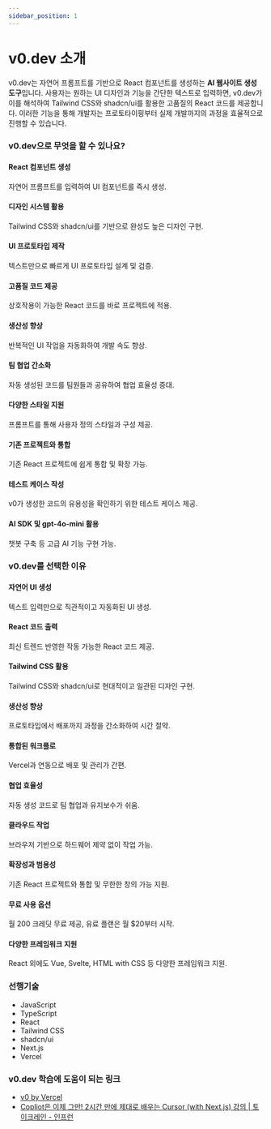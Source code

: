 ```yaml
---
sidebar_position: 1
---
```


# v0.dev 소개

v0.dev는 자연어 프롬프트를 기반으로 React 컴포넌트를 생성하는 **AI 웹사이트 생성 도구**입니다. 사용자는 원하는 UI 디자인과 기능을 간단한 텍스트로 입력하면, v0.dev가 이를 해석하여 Tailwind CSS와 shadcn/ui를 활용한 고품질의 React 코드를 제공합니다. 이러한 기능을 통해 개발자는 프로토타이핑부터 실제 개발까지의 과정을 효율적으로 진행할 수 있습니다.

### v0.dev으로 무엇을 할 수 있나요?

#### React 컴포넌트 생성

자연어 프롬프트를 입력하여 UI 컴포넌트를 즉시 생성.

#### 디자인 시스템 활용

Tailwind CSS와 shadcn/ui를 기반으로 완성도 높은 디자인 구현.

#### UI 프로토타입 제작

텍스트만으로 빠르게 UI 프로토타입 설계 및 검증.

#### 고품질 코드 제공

상호작용이 가능한 React 코드를 바로 프로젝트에 적용.

#### 생산성 향상

반복적인 UI 작업을 자동화하여 개발 속도 향상.

#### 팀 협업 간소화

자동 생성된 코드를 팀원들과 공유하여 협업 효율성 증대.

#### 다양한 스타일 지원

프롬프트를 통해 사용자 정의 스타일과 구성 제공.

#### 기존 프로젝트와 통합

기존 React 프로젝트에 쉽게 통합 및 확장 가능.

#### 테스트 케이스 작성

v0가 생성한 코드의 유용성을 확인하기 위한 테스트 케이스 제공.

#### AI SDK 및 gpt-4o-mini 활용

챗봇 구축 등 고급 AI 기능 구현 가능.

### v0.dev를 선택한 이유

#### 자연어 UI 생성

텍스트 입력만으로 직관적이고 자동화된 UI 생성.

#### React 코드 출력

최신 트렌드 반영한 작동 가능한 React 코드 제공.

#### Tailwind CSS 활용

Tailwind CSS와 shadcn/ui로 현대적이고 일관된 디자인 구현.

#### 생산성 향상

프로토타입에서 배포까지 과정을 간소화하여 시간 절약.

#### 통합된 워크플로

Vercel과 연동으로 배포 및 관리가 간편.

#### 협업 효율성

자동 생성 코드로 팀 협업과 유지보수가 쉬움.

#### 클라우드 작업

브라우저 기반으로 하드웨어 제약 없이 작업 가능.

#### 확장성과 범용성

기존 React 프로젝트와 통합 및 무한한 창의 가능 지원.

#### 무료 사용 옵션

월 200 크레딧 무료 제공, 유료 플랜은 월 $20부터 시작.

#### 다양한 프레임워크 지원

React 외에도 Vue, Svelte, HTML with CSS 등 다양한 프레임워크 지원.

### 선행기술

- JavaScript
- TypeScript
- React
- Tailwind CSS
- shadcn/ui
- Next.js
- Vercel

### v0.dev 학습에 도움이 되는 링크

- [v0 by Vercel](https://v0.dev/)
- [Copliot은 이제 그만! 2시간 만에 제대로 배우는 Cursor (with Next.js) 강의 | 토이크레인 - 인프런](https://www.inflearn.com/course/ai-%ED%99%9C%EC%9A%A9%ED%95%9C-%EC%84%9C%EB%B9%84%EC%8A%A4-%EB%A7%8C%EB%93%A4%EA%B8%B0-next14)
